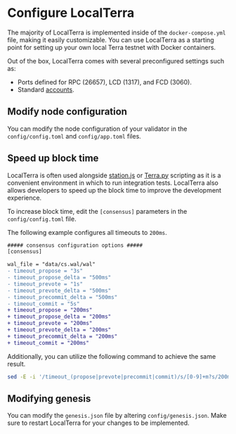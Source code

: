 # Configure LocalTerra

The majority of LocalTerra is implemented inside of the `docker-compose.yml` file, making it easily customizable. You can use LocalTerra as a starting point for setting up your own local Terra testnet with Docker containers.

Out of the box, LocalTerra comes with several preconfigured settings such as:

- Ports defined for RPC (26657), LCD (1317), and FCD (3060).
- Standard [accounts](accounts.mdx).

## Modify node configuration

You can modify the node configuration of your validator in the `config/config.toml` and `config/app.toml` files.

## Speed up block time

LocalTerra is often used alongside [station.js](../station-js/README.mdx) or [Terra.py](../terra-py/get-started-py.mdx) scripting as it is a convenient environment in which to run integration tests. LocalTerra also allows developers to speed up the block time to improve the development experience.

To increase block time, edit the `[consensus]` parameters in the `config/config.toml` file.

The following example configures all timeouts to `200ms`.

```diff
##### consensus configuration options #####
[consensus]

wal_file = "data/cs.wal/wal"
- timeout_propose = "3s"
- timeout_propose_delta = "500ms"
- timeout_prevote = "1s"
- timeout_prevote_delta = "500ms"
- timeout_precommit_delta = "500ms"
- timeout_commit = "5s"
+ timeout_propose = "200ms"
+ timeout_propose_delta = "200ms"
+ timeout_prevote = "200ms"
+ timeout_prevote_delta = "200ms"
+ timeout_precommit_delta = "200ms"
+ timeout_commit = "200ms"
```

Additionally, you can utilize the following command to achieve the same result.

```sh
sed -E -i '/timeout_(propose|prevote|precommit|commit)/s/[0-9]+m?s/200ms/' config/config.toml
```

## Modifying genesis

You can modify the `genesis.json` file by altering `config/genesis.json`. Make sure to restart LocalTerra for your changes to be implemented.
